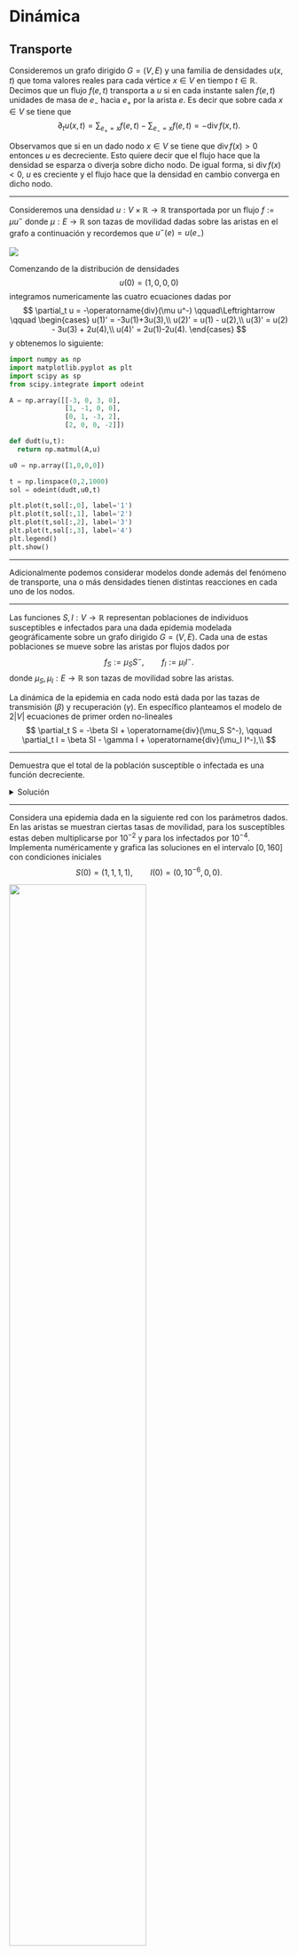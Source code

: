# Dinámica

<!--  
```python
import numpy as np
import matplotlib.pyplot as plt
from matplotlib import animation
from matplotlib.animation import PillowWriter

def f(x,t):
  return np.exp(-(x-5*t)**2)*np.sin(10*x-5*t)

x = np.linspace(0,10*np.pi,1000)

fig, ax = plt.subplots(1,1,figsize=(8,4))
ln, = plt.plot([],[])
ax.set_xlim(0,10*np.pi);
ax.set_ylim(-1.5,1.5);

def animate(i):
  ln.set_data(x,f(x,i/50))

ani = animation.FuncAnimation(fig, animate, frames=240, interval = 50)
ani.save('anim.gif',writer='pillow',fps=50,dpi=100)
plt.clf()
```

![](anim.gif)
-->

## Transporte

Consideremos un grafo dirigido $G=(V,E)$ y una familia de densidades $u(x,t)$ que toma valores reales para cada vértice $x\in V$ en tiempo $t\in\mathbb R$. Decimos que un flujo $f(e,t)$ transporta a $u$ si en cada instante salen $f(e,t)$ unidades de masa de $e_-$ hacia $e_+$ por la arista $e$. Es decir que sobre cada $x\in V$ se tiene que
$$
\partial_t u(x,t) = \sum_{e_+=x} f(e,t) - \sum_{e_-=x} f(e,t) = -\operatorname{div} f(x,t).
$$

Observamos que si en un dado nodo $x\in V$ se tiene que $\operatorname{div} f(x)>0$ entonces $u$ es decreciente. Esto quiere decir que el flujo hace que la densidad se esparza o diverja sobre  dicho nodo. De igual forma, si $\operatorname{div} f(x)<0$, $u$ es creciente y el flujo hace que la densidad en cambio converga en dicho nodo.

---

:::{.example}
Consideremos una densidad $u:V\times \mathbb R\to \mathbb R$ transportada por un flujo $f := \mu u^-$ donde $\mu:E\to \mathbb R$ son tazas de movilidad dadas sobre las aristas en el grafo a continuación y recordemos que $u^-(e)=u(e_-)$

![](./flow1.png)

Comenzando de la distribución de densidades
$$
u(0) = (1,0,0,0)
$$
integramos numericamente las cuatro ecuaciones dadas por
$$
\partial_t u = -\operatorname{div}(\mu u^-) \qquad\Leftrightarrow \qquad \begin{cases}
u(1)' = -3u(1)+3u(3),\\
u(2)' = u(1) - u(2),\\
u(3)' = u(2) - 3u(3) + 2u(4),\\
u(4)' = 2u(1)-2u(4).
\end{cases}
$$
y obtenemos lo siguiente:

```python
import numpy as np
import matplotlib.pyplot as plt
import scipy as sp
from scipy.integrate import odeint

A = np.array([[-3, 0, 3, 0],
              [1, -1, 0, 0],
              [0, 1, -3, 2],
              [2, 0, 0, -2]])

def dudt(u,t):
  return np.matmul(A,u)

u0 = np.array([1,0,0,0])

t = np.linspace(0,2,1000)
sol = odeint(dudt,u0,t)

plt.plot(t,sol[:,0], label='1')
plt.plot(t,sol[:,1], label='2')
plt.plot(t,sol[:,2], label='3')
plt.plot(t,sol[:,3], label='4')
plt.legend()
plt.show()
```
:::

---

Adicionalmente podemos considerar modelos donde además del fenómeno de transporte, una o más densidades tienen distintas reacciones en cada uno de los nodos.

---

:::{.example}
Las funciones $S,I:V\to \mathbb R$ representan poblaciones de individuos susceptibles e infectados para una dada epidemia modelada geográficamente sobre un grafo dirigido $G=(V,E)$. Cada una de estas poblaciones se mueve sobre las aristas por flujos dados por
$$
f_S := \mu_S S^-, \qquad f_I := \mu_I I^-.
$$
donde $\mu_S,\mu_I: E\to \mathbb R$ son tazas de movilidad sobre las aristas.

La dinámica de la epidemia en cada nodo está dada por las tazas de transmisión ($\beta$) y recuperación ($\gamma$). En específico planteamos el modelo de $2|V|$ ecuaciones de primer orden no-lineales
$$
\partial_t S = -\beta SI + \operatorname{div}(\mu_S S^-), \qquad \partial_t I = \beta SI - \gamma I + \operatorname{div}(\mu_I I^-),\\
$$
:::

---

:::{.exercise}
Demuestra que el total de la población susceptible o infectada es una función decreciente. 
:::

<details>
  <summary>Solución</summary>
  $$
  \partial_t \sum_{V} (S+I) = \sum_{V} (-\gamma I + \operatorname{div} f_S+\operatorname{div}f_I) = - \gamma \sum_{V} I \leq 0.
  $$
</details>

---

:::{.exercise}
Considera una epidemia dada en la siguiente red con los parámetros dados. En las aristas se muestran ciertas tasas de movilidad, para los susceptibles estas deben multiplicarse por $10^{-2}$ y para los infectados por $10^{-4}$. Implementa numéricamente y grafica las soluciones en el intervalo $[0,160]$ con condiciones iniciales
$$
S(0) = (1,1,1,1), \qquad I(0) = (0, 10^{-6},0,0).
$$

![](./sir2.png){width=70%}
:::

<details>
  <summary>Solución</summary>
```python
import numpy as np
import matplotlib.pyplot as plt
import scipy as sp
from scipy.integrate import odeint

beta = 0.5
gamma = 0.3

L = np.array([[-5, 1, 2, 1],
              [2, -3, 1, 0],
              [1, 2, -4, 2],
              [2, 0, 1, -3]])


def dSIdt(SI,t):
  S = SI[:4]
  I = SI[4:]
  dS = -beta*S*I + 0.01*np.matmul(L,S)
  dI = beta*S*I - gamma*I + 0.0001*np.matmul(L,I)
  return np.concatenate((dS,dI))

S0 = np.array([1,1,1,1])
I0 = np.array([0,0.00000001,0,0])
SI0 = np.concatenate((S0,I0))

t = np.linspace(0,160,1000)
sol = odeint(dSIdt,SI0,t)

fig, ax = plt.subplots(2,2,figsize=(10,5))

ax[0,0].plot(t,sol[:,0], label='S1')
ax[0,0].plot(t,sol[:,4], label='I1')
ax[0,0].legend()

ax[1,0].plot(t,sol[:,1], label='S2')
ax[1,0].plot(t,sol[:,5], label='I2')
ax[1,0].legend()

ax[0,1].plot(t,sol[:,2], label='S3')
ax[0,1].plot(t,sol[:,6], label='I3')
ax[0,1].legend()

ax[1,1].plot(t,sol[:,3], label='S4')
ax[1,1].plot(t,sol[:,7], label='I4')
ax[1,1].legend()
```
</details>

## Difusión

Así como vimos en los ejemplos anteriores donde el flujo era proporcional a $u^-$, en general puede darse el caso de que $f$ esté determinada por alguna otra función de $u$, esto se conoce como una **ley constitutiva**. Un caso muy común es que $f$ sea proporcional a $-Du$, en el cual obtenemos un modelo de **difusión**.

---

:::{.example}
Sea $G=(V,E)$ un grafo que modela una red de habitaciones en renta y $u:V\times \mathbb R\to\mathbb R$ la población que vive en dicha red. Asumiendo la ley de oferta y demanda, el precio de renta $p=p(x,t)$ de una habitación $x$ en el instante $t$ debe ser proporcional a la demanda, la cual podemos considerar en nuestro caso proporcional a la población que habita dicho nodo, digamos por ejemplo que $p = k_1u$. La población busca moverse entre nodos adyacentes si percibe que el precio le es favorable, por ejemplo $f=-k_2Dp$. Llegamos así a la ecuación
$$
\partial_t u = -\operatorname{div} f = \operatorname{div}(k_2Dp) = \operatorname{div}(aDu), \qquad a := k_1k_2.
$$
:::

---

El problema $\partial_t u = \operatorname{div}(aDu)$, también conocido como la **ecuación de calor** o **difusión**, representa un sistema de EDOs lineales y de primer orden con tantas ecuaciones e incógnitas como la cardinalidad de $V$.

---

:::{.exercise}
Considera una difusión de la forma $\partial_t u = \Delta u$ sobre el siguiente grafo. Calcula $u$ para todo tiempo dadas las condiciones iniciales ilustradas en la figura. ¿Converge la solución a algún punto fijo?

![](./dif.png){width=70%}
:::

<details>
  <summary>Solución</summary>
  El sistema de 4 EDOs se presenta como
  $$
  \frac{d}{dt}\begin{pmatrix}
  u(a)\\
  u(b)\\
  u(c)\\
  u(d)
  \end{pmatrix} = \begin{pmatrix}
  -3 & 1 & 1 & 1\\
  1 & -2 & 1 & 0\\
  1 & 1 & -3 & 1\\
  1 & 0 & 1 & -2
  \end{pmatrix}\begin{pmatrix}
  u(a)\\
  u(b)\\
  u(c)\\
  u(d)
  \end{pmatrix}
  $$
  Dada que la condición inicial es $(1,0,0,0)^T$ buscamos la primera columna de la matriz exponencial. El siguiente resultado se obtuvo con la ayuda de [sympy](https://live.sympy.org/), una librería de cálculo simbólico de python
  
```python
from sympy import *
  
t = Symbol('t')
mt = Matrix([[-3, 1, 1, 1],
             [1, -2, 1, 0],
             [1, 1, -3, 1],
             [1, 0, 1, -2]]) * t
mexp = mt.exp()
print('$$' + latex(mexp) + '$$')
```

Observamos que cuando $t\to\infty$ la solución converge exponencialemente al vector $(1/4,1/4,1/4,1/4)^T$. De hecho **esto sucede para cualquier condición incial**.
</details>

---

:::{.exercise}
Sea $G=(V,E)$ un grafo lineal con 100 vértices
$$
V=\{1,2,\ldots,100\}, \qquad E = \{(1,2),(2,3),\ldots,(99,100)\}.
$$
Sea $u$ solución de la ecuación de calor $\partial_t u=\Delta u$ en $G$ con condición inicial
$$
u(0) = e_{50} = (0,\ldots,0,1,0,\ldots,0).
$$
Calcula el primer $t>0$ tal que $u(50,t)\leq 0.1$. 
:::

<details>
  <summary>Solución</summary>
  En este caso la dificultad está en cómo implementar el Laplaciano y encontrar el primer índice donde la solución baje de $0.1$.
```python
import numpy as np
import matplotlib.pyplot as plt
from scipy.integrate import odeint

Delta = -2*np.eye(100)+np.eye(100,k=1)+np.eye(100,k=-1)
Delta[0,0] = -1
Delta[99,99] = -1

def dudt(u,t):
  return np.matmul(Delta,u)

u0 = np.zeros(100)
u0[49] = 1

t = np.linspace(0,20,1000)

sol = odeint(dudt,u0,t)
index = np.where(sol[:,49]<0.1)[0][0]
plt.plot(t,sol[:,49])
plt.plot(t[index],sol[index,49],'ro',label="({:.2f},{:.2f})".format(t[index],sol[index,49]))
plt.legend()
plt.title("u(50,t)")
plt.show()
```
</details>


## Oscilación

El sistema de EDOs lineales y de segundo orden dado por
$$
\partial_t^2 u = \operatorname{div}(aDu)
$$
también es común en distintos modelos. Esta se conoce como la **ecuación de onda**.

---

:::{.example}
Un grafo $G=(V,E)$ modela las conexiones en un sistema de masas $m:V\to (0,\infty)$ unidas por resortes con constantes $k:E\to[0,\infty)$. Sea $q:V\to \mathbb R^n$ los desplazamientos de las masas a partir de una configuración dada de equilibrio. A partir de la ley de Hooke planteamos el sistema $n\times|V|$ ecuaciones e incógnitas,
$$
m\partial_t^2 q = \operatorname{div}(kDq).
$$
:::

Recordemos que cualquier sistema de segundo orden puede ser llevado a un sistema de primer orden tomando a las velocidades como incógnitas del sistema. Por ejemplo,
$$
\partial_t^2 u = \operatorname{div}(aDu) \qquad \Leftrightarrow\qquad \begin{cases}
\partial_t u = v,\\
\partial_t v = \operatorname{div}(aDu).
\end{cases}
$$

---

:::{.example}
El grafo $G=(V,E)$ vuelve a modelar una red de habitaciones en renta, $u:V\times \mathbb R\to\mathbb R$ la población que vive en dicha red y $p:V\times \mathbb R\to\mathbb R$ los precios. Una vez más asumimos que la población se mueve según el flujo $f = -Dp$. Por otro lado los precios se modifican gradualmente dependiendo de la demanda en relación a los nodos adyacentes.

Esto último puede ser reflejado por ejemplo en la ecuación $\partial_t p = -\Delta u$, es decir que el precio disminuye si el promedio de la población vecina es mayor la población en el nodo en consideración, con la intención de atraerla.

En resumen obtenemos el sistema de ecuaciones
$$
\partial_t u = \Delta p, \qquad \partial_t p = -\Delta u.
$$
Estas implican las ecuaciones de onda desacopladas para el bilaplaciano
$$
\partial_t^2 u = -\Delta^2 u, \qquad \partial_t^2 p = -\Delta^2p.
$$
:::

---

:::{.exercise}
Considera una oscilación de la forma $\partial_t^2 u = -\Delta^2 u$ sobre el siguiente grafo. Calcula $u$ para todo tiempo dadas las condiciones iniciales ilustradas en la figura, partiendo del reposo. Grafica la solución en el intervalo $[0,6]$.

![](./oscila.png){width=70%}
:::

<details>
  <summary>Solución</summary>
  El sistema de 4 EDOs se presenta como
  $$
  \frac{d}{dt}\begin{pmatrix}
  u(a)\\
  u(b)\\
  u(c)\\
  u(d)\\
  u'(a)\\
  u'(b)\\
  u'(c)\\
  u'(d)
  \end{pmatrix} = \begin{pmatrix}
  0_4 & I_4\\
  -\Delta^2 & 0_4
  \end{pmatrix}\begin{pmatrix}
  u(a)\\
  u(b)\\
  u(c)\\
  u(d)\\
  u'(a)\\
  u'(b)\\
  u'(c)\\
  u'(d)
  \end{pmatrix}, \qquad \Delta = \begin{pmatrix}
  -3 & 1 & 1 & 1\\
  1 & -2 & 1 & 0\\
  1 & 1 & -3 & 1\\
  1 & 0 & 1 & -2
  \end{pmatrix}
  $$
  
  Para calcular la solución analítica usamos el paquete simbólico de python.
  
```python
import numpy as np
import matplotlib.pyplot as plt
import sympy as smp
from sympy.plotting import plot

Delta = smp.Matrix([[-3,1,1,1],
              [1,-2,1,0],
              [1,1,-3,1],
              [1,0,1,-2]])

t = smp.symbols('t',real='True')

B = smp.Matrix(smp.BlockMatrix([[smp.ZeroMatrix(4,4),smp.Identity(4)],
            [-Delta*Delta,smp.ZeroMatrix(4,4)]]))*t
eB = smp.re(B.exp())
y0 = smp.Matrix([0,1,2,3,0,0,0,0])
y_s = eB*y0
print('$$' + smp.latex(y_s[:4]) + '$$')
```

Las gráficas están dadas por

```python
eB_f = smp.lambdify(t,eB)

t = np.linspace(0,6,600)
y0 = np.array([0,1,2,3,0,0,0,0])
y = np.einsum('ijk,j->ik',eB_f(t),y0)
plt.plot(t,y[0,:],label='a')
plt.plot(t,y[1,:],label='b')
plt.plot(t,y[2,:],label='c')
plt.plot(t,y[3,:],label='d')
plt.legend(loc='lower right')
```
</details>
<!--



\begin{center}
\colorbox[HTML]{E5F3CC}{
\begin{minipage}[c]{450px}
\begin{ejemplo}
Demuestra que la población total, la suma de los precios, y $\sum(u^2+p^2)$ permanecen constantes.
\end{ejemplo}
\end{minipage}}
\end{center}
-->
